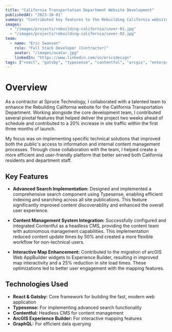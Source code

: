 ```yaml
---
title: "California Transportation Department Website Development"
publishedAt: "2023-10-01"
summary: "Contributed key features to the Rebuilding California website as a contractor for the California Transportation Department."
images:
  - "/images/projects/rebuilding-california/cover-01.jpg"
  - "/images/projects/rebuilding-california/cover-02.jpg"
team:
  - name: "Eric Swanson"
    role: "Full Stack Developer (Contractor)"
    avatar: "/images/avatar.jpg"
    linkedIn: "https://www.linkedin.com/in/ericsdesign"
tags: ["react", "gatsby", "typesense", "contentful", "arcgis", "enterprise"]
---
```


# Overview

As a contractor at Spruce Technology, I collaborated with a talented team to enhance the Rebuilding California website for the California Transportation Department. Working alongside the core development team, I contributed several pivotal features that helped deliver the project two weeks ahead of schedule and contributed to a 20% increase in site traffic within the first three months of launch.

My focus was on implementing specific technical solutions that improved both the public's access to information and internal content management processes. Through close collaboration with the team, I helped create a more efficient and user-friendly platform that better served both California residents and department staff.

## Key Features

- **Advanced Search Implementation:** Designed and implemented a comprehensive search component using Typesense, enabling efficient indexing and searching across all site publications. This feature significantly improved content discoverability and enhanced the overall user experience.

- **Content Management System Integration:** Successfully configured and integrated Contentful as a headless CMS, providing the content team with autonomous management capabilities. This implementation reduced content update times by 50% and created a more flexible workflow for non-technical users.

- **Interactive Map Enhancement:** Contributed to the migration of arcGIS Web AppBuilder widgets to Experience Builder, resulting in improved map interactivity and a 25% reduction in site load times. These optimizations led to better user engagement with the mapping features.

## Technologies Used

- **React & Gatsby:** Core framework for building the fast, modern web application
- **Typesense:** For implementing advanced search functionality
- **Contentful:** Headless CMS for content management
- **ArcGIS Experience Builder:** For interactive mapping features
- **GraphQL:** For efficient data querying
